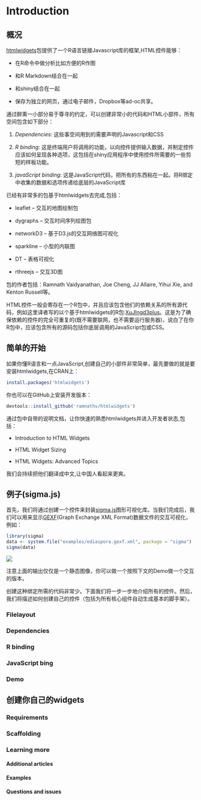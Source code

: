 # Introduction {#htmlwidgets简介}

## 概况

[htmlwidgets](https://cran.r-project.org/web/packages/htmlwidgets/index.html)包提供了一个R语言链接Javascript库的框架,HTML控件能够：

+ 在R命令中做分析比如方便的R作图

+ 和R Markdown结合在一起

+ 和shiny结合在一起

+ 保存为独立的网页，通过电子邮件，Dropbox等ad-oc共享。

通过醉熏一小部分易于尊寻的约定，可以创建非常小的代码和HTML小部件，所有空间包含如下部分：

1. *Dependencies*: 这些事空间用到的需要声明的Javascript和CSS

2. *R binding*: 这是终端用户将调用的功能，以向控件提供输入数据，并制定控件应该如何呈现各种选项，这包括在shiny应用程序中使用控件所需要的一些剪短的样板功能。

3. *javaScript binding*: 这是JavaScript代码，把所有的东西粘在一起。将R绑定中收集的数据和选项传递给底层的JavaScript库

已经有非常多的包基于htmlwidgets去完成,包括：

+ leaflet -- 交互的地图绘制包

+ dygraphs -- 交互时间序列绘图包

+ networkD3 -- 基于D3.js的交互网络图可视化

+ sparkline -- 小型的内联图

+ DT -- 表格可视化

+ rthreejs -- 交互3D图

包的作者包括：Ramnath Vaidyanathan, Joe Cheng, JJ Allaire, Yihui Xie, and Kenton Russell等。

HTML控件一般会寄存在一个R包中，并且应该包含他们的依赖关系的所有源代码，例如这里译者写的以个基于htmlwidgets的R包:[XuJIngd3plus](https://github.com/DataXujing/XuJIngd3plus)。这是为了确保依赖的控件的完全可重复的(既不需要联网，也不需要运行服务器)，说白了在你R包中，应该包含所有的源码包括你底层调用的JavaScript包或CSS。

## 简单的开始

如果你懂R语言和一点JavaScript,创建自己的小部件非常简单，最先要做的就是要安装htmlwidgets,在CRAN上：

```r
install.packages('htmlwidgets')
```

你也可以在GitHub上安装开发版本：

```r
devtools::install_github('ramnathv/htmlwidgets')
```
通过包中自带的说明文档，让你快速的熟悉htmlwidgets并进入开发者状态,包括：

+ Introduction to HTML Widgets

+ HTML Widget Sizing

+ HTML Widgets: Advanced Topics

我们会持续把他们翻译成中文,让中国人看起来更爽。


## 例子(sigma.js)

首先，我们将通过创建一个控件来封装[sigma.js](http://sigmajs.org/)图形可视化库。当我们完成后，我们可以用来显示[GEXF](https://gephi.org/gexf/format/)(Graph Exchange XML Format)数据文件的交互可视化，例如：

```R
library(sigma)
data <- system.file("examples/ediaspora.gexf.xml", package = "sigma")
sigma(data)
```

![](libs/pic/ch1_1.png)

注意上面的输出仅仅是一个静态图像，你可以做一个按照下文的Demo做一个交互的版本。

创建这种绑定所需的代码非常少。下面我们将一步一步地介绍所有的控件。然后，我们将描述如何创建自己的控件（包括为所有核心组件自动生成基本的脚手架）。



### Filelayout

### Dependencies

### R binding

### JavaScript bing 

### Demo

## 创建你自己的widgets

### Requirements

### Scaffolding

### Learning more

#### Additional articles

#### Examples

#### Questions and issues

